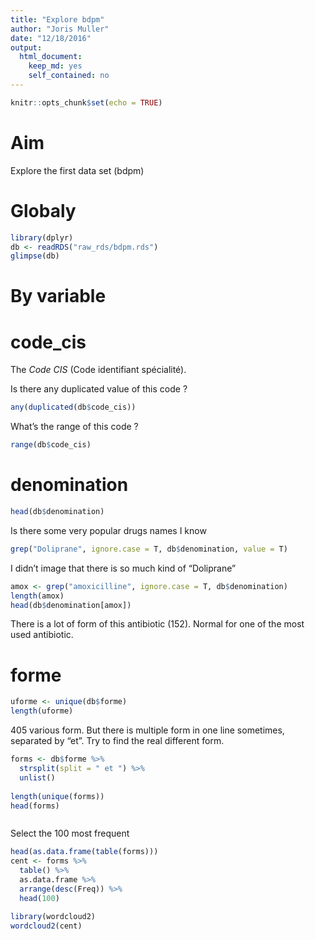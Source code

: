 ```yaml
---
title: "Explore bdpm"
author: "Joris Muller"
date: "12/18/2016"
output: 
  html_document: 
    keep_md: yes
    self_contained: no
---
```


```r
knitr::opts_chunk$set(echo = TRUE)
```

# Aim

Explore the first data set (bdpm)

# Globaly

```r
library(dplyr)
db <- readRDS("raw_rds/bdpm.rds")
glimpse(db)
```

# By variable

# code_cis

The *Code CIS* (Code identifiant spécialité).

Is there any duplicated value of this code ?

```r
any(duplicated(db$code_cis))
```

What's the range of this code ?

```r
range(db$code_cis)
```

# denomination

```r
head(db$denomination)
```

Is there some very popular drugs names I know

```r
grep("Doliprane", ignore.case = T, db$denomination, value = T)
```

I didn't image that there is so much kind of "Doliprane"

```r
amox <- grep("amoxicilline", ignore.case = T, db$denomination)
length(amox)
head(db$denomination[amox])
```

There is a lot of form of this antibiotic (152). Normal for one of the most used antibiotic.

# forme

```r
uforme <- unique(db$forme)
length(uforme)
```


405 various form. But there is multiple form in one line sometimes, separated by "et". Try to find the real different form.

```r
forms <- db$forme %>%
  strsplit(split = " et ") %>%
  unlist() 
  
length(unique(forms))  
head(forms)



```

Select the 100 most frequent

```r
head(as.data.frame(table(forms)))
cent <- forms %>%
  table() %>%
  as.data.frame %>%
  arrange(desc(Freq)) %>%
  head(100)
```


```r
library(wordcloud2)
wordcloud2(cent)
```

